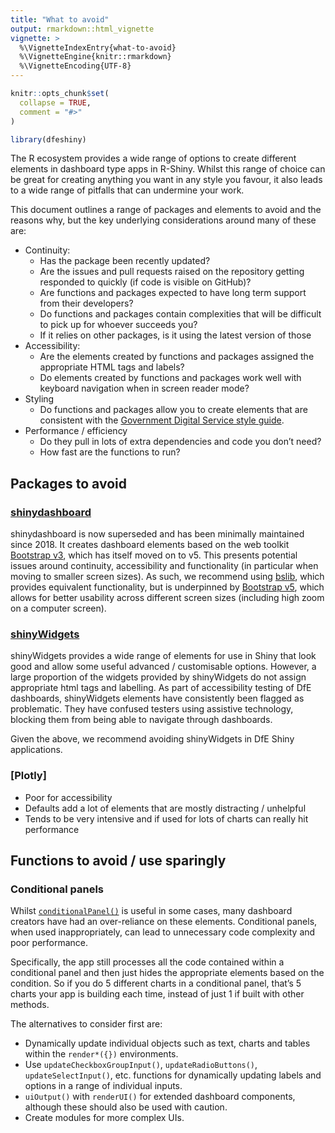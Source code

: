 ```yaml
---
title: "What to avoid"
output: rmarkdown::html_vignette
vignette: >
  %\VignetteIndexEntry{what-to-avoid}
  %\VignetteEngine{knitr::rmarkdown}
  %\VignetteEncoding{UTF-8}
---
```


```r
knitr::opts_chunk$set(
  collapse = TRUE,
  comment = "#>"
)
```

```r
library(dfeshiny)
```

The R ecosystem provides a wide range of options to create different elements in dashboard type 
apps in R-Shiny. Whilst this range of choice can be great for creating anything you want in any 
style you favour, it also leads to a wide range of pitfalls that can undermine your work.

This document outlines a range of packages and elements to avoid and the reasons why, but the key
underlying considerations around many of these are:

- Continuity: 
  - Has the package been recently updated?
  - Are the issues and pull requests raised on the repository getting responded to quickly (if code is visible on GitHub)?
  - Are functions and packages expected to have long term support from their developers?
  - Do functions and packages contain complexities that will be difficult to pick up for whoever 
  succeeds you?
  - If it relies on other packages, is it using the latest version of those
- Accessibility:
  - Are the elements created by functions and packages assigned the appropriate HTML tags and 
  labels?
  - Do elements created by functions and packages work well with keyboard navigation when in 
  screen reader mode?
- Styling
  - Do functions and packages allow you to create elements that are consistent with the [Government Digital Service style guide](https://www.gov.uk/guidance/style-guide).
- Performance / efficiency
  - Do they pull in lots of extra dependencies and code you don't need?
  - How fast are the functions to run?
  
## Packages to avoid

### [shinydashboard](https://rstudio.github.io/shinydashboard/index.html)

shinydashboard is now superseded and has been minimally maintained since 2018. It creates dashboard
elements based on the web toolkit [Bootstrap v3](https://getbootstrap.com/docs/3.3/), which has 
itself moved on to v5. This presents potential issues around continuity, accessibility and 
functionality (in particular when moving to smaller screen sizes). As such, we recommend using 
[bslib](https://rstudio.github.io/bslib/), which provides equivalent functionality, but is underpinned 
by [Bootstrap v5](https://getbootstrap.com/docs/5.3/getting-started/introduction/), which allows 
for better usability across different screen sizes (including high zoom on a computer screen).

### [shinyWidgets](https://dreamrs.github.io/shinyWidgets/index.html)

shinyWidgets provides a wide range of elements for use in Shiny that look good and allow some 
useful advanced / customisable options. However, a large proportion of the widgets provided by 
shinyWidgets do not assign appropriate html tags and labelling. As part of accessibility testing of
DfE dashboards, shinyWidgets elements have consistently been flagged as problematic. They have
confused testers using assistive technology, blocking them from being able to navigate through
dashboards.

Given the above, we recommend avoiding shinyWidgets in DfE Shiny applications.

### [Plotly]

- Poor for accessibility
- Defaults add a lot of elements that are mostly distracting / unhelpful
- Tends to be very intensive and if used for lots of charts can really hit performance

## Functions to avoid / use sparingly

### Conditional panels

Whilst [`conditionalPanel()`](https://shiny.posit.co/r/reference/shiny/1.4.0/conditionalpanel.html) 
is useful in some cases, many dashboard creators have had an over-reliance on these elements. 
Conditional panels, when used inappropriately, can lead to unnecessary code complexity and poor 
performance. 

Specifically, the app still processes all the code contained within a conditional panel and then just hides the appropriate elements based on the condition. So if you do 5 different charts in a conditional panel, that's 5 charts your app is building each time, instead of just 1 if built with other methods.

The alternatives to consider first are:

- Dynamically update individual objects such as text, charts and tables within the `render*({})` environments.
- Use `updateCheckboxGroupInput()`, `updateRadioButtons()`, `updateSelectInput()`, etc. functions for 
dynamically updating labels and options in a range of individual inputs.
- `uiOutput()` with `renderUI()` for extended dashboard components, although these should also be 
used with caution.
- Create modules for more complex UIs.
